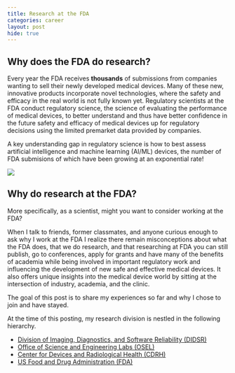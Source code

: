 ```yaml
---
title: Research at the FDA
categories: career
layout: post
hide: true
---
```


## Why does the FDA do research?

Every year the FDA receives **thousands** of submissions from companies wanting to sell their newly developed medical devices. Many of these new, innovative products incorporate novel technologies, where the safety and efficacy in the real world is not fully known yet. Regulatory scientists at the FDA conduct regulatory science, the science of evaluating the performance of medical devices, to better understand and thus have better confidence in the future safety and efficacy of medical devices up for regulatory decisions using the limited premarket data provided by companies.

A key understanding gap in regulatory science is how to best assess artificial intelligence and machine learning (AI/ML) devices, the number of FDA submisions of which have been growing at an exponential rate!

![](images/aiml_submission_trends.png)

## Why do research at the FDA?

More specifically, as a scientist, might you want to consider working at the FDA?

When I talk to friends, former classmates, and anyone curious enough to ask why I work at the FDA I realize there remain misconceptions about what the FDA does, that we do research, and that researching at FDA you can still publish, go to conferences, apply for grants and have many of the benefits of academia while being involved in important regulatory work and influencing the development of new safe and effective medical devices. It also offers unique insights into the medical device world by sitting at the intersection of industry, academia, and the clinic.

The goal of this post is to share my experiences so far and why I chose to join and have stayed.

At the time of this posting, my research division is nestled in the following hierarchy.

- [Division of Imaging, Diagnostics, and Software Reliability (DIDSR)](https://www.fda.gov/about-fda/cdrh-offices/division-imaging-diagnostics-and-software-reliability)
- [Office of Science and Engineering Labs (OSEL)](https://www.fda.gov/about-fda/cdrh-offices/office-science-and-engineering-laboratories)
- [Center for Devices and Radiological Health (CDRH)](https://www.fda.gov/about-fda/fda-organization/center-devices-and-radiological-health)
- [US Food and Drug Administration (FDA)](https://www.fda.gov/)


